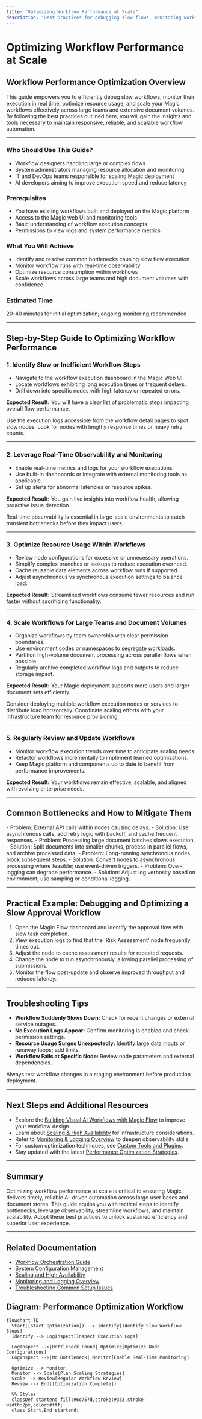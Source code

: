 ```yaml
---
title: "Optimizing Workflow Performance at Scale"
description: "Best practices for debugging slow flows, monitoring workflow execution, optimizing resource usage, and scaling across large teams and document volumes. Emphasizes real-time observability and common bottleneck mitigation."
---
```


# Optimizing Workflow Performance at Scale

## Workflow Performance Optimization Overview
This guide empowers you to efficiently debug slow workflows, monitor their execution in real time, optimize resource usage, and scale your Magic workflows effectively across large teams and extensive document volumes. By following the best practices outlined here, you will gain the insights and tools necessary to maintain responsive, reliable, and scalable workflow automation.

---

### Who Should Use This Guide?
- Workflow designers handling large or complex flows
- System administrators managing resource allocation and monitoring
- IT and DevOps teams responsible for scaling Magic deployment
- AI developers aiming to improve execution speed and reduce latency

### Prerequisites
- You have existing workflows built and deployed on the Magic platform
- Access to the Magic web UI and monitoring tools
- Basic understanding of workflow execution concepts
- Permissions to view logs and system performance metrics

### What You Will Achieve
- Identify and resolve common bottlenecks causing slow flow execution
- Monitor workflow runs with real-time observability
- Optimize resource consumption within workflows
- Scale workflows across large teams and high document volumes with confidence

### Estimated Time
20-40 minutes for initial optimization; ongoing monitoring recommended

---

## Step-by-Step Guide to Optimizing Workflow Performance

### 1. Identify Slow or Inefficient Workflow Steps
- Navigate to the workflow execution dashboard in the Magic Web UI.
- Locate workflows exhibiting long execution times or frequent delays.
- Drill down into specific nodes with high latency or repeated errors.

**Expected Result:** You will have a clear list of problematic steps impacting overall flow performance.

<Tip>
Use the execution logs accessible from the workflow detail pages to spot slow nodes.
Look for nodes with lengthy response times or heavy retry counts.
</Tip>

---

### 2. Leverage Real-Time Observability and Monitoring
- Enable real-time metrics and logs for your workflow executions.
- Use built-in dashboards or integrate with external monitoring tools as applicable.
- Set up alerts for abnormal latencies or resource spikes.

**Expected Result:** You gain live insights into workflow health, allowing proactive issue detection.

<Note>
Real-time observability is essential in large-scale environments to catch transient bottlenecks before they impact users.
</Note>

---

### 3. Optimize Resource Usage Within Workflows
- Review node configurations for excessive or unnecessary operations.
- Simplify complex branches or lookups to reduce execution overhead.
- Cache reusable data elements across workflow runs if supported.
- Adjust asynchronous vs synchronous execution settings to balance load.

**Expected Result:** Streamlined workflows consume fewer resources and run faster without sacrificing functionality.

---

### 4. Scale Workflows for Large Teams and Document Volumes
- Organize workflows by team ownership with clear permission boundaries.
- Use environment codes or namespaces to segregate workloads.
- Partition high-volume document processing across parallel flows when possible.
- Regularly archive completed workflow logs and outputs to reduce storage impact.

**Expected Result:** Your Magic deployment supports more users and larger document sets efficiently.

<Tip>
Consider deploying multiple workflow execution nodes or services to distribute load horizontally.
Coordinate scaling efforts with your infrastructure team for resource provisioning.
</Tip>

---

### 5. Regularly Review and Update Workflows
- Monitor workflow execution trends over time to anticipate scaling needs.
- Refactor workflows incrementally to implement learned optimizations.
- Keep Magic platform and components up to date to benefit from performance improvements.

**Expected Result:** Your workflows remain effective, scalable, and aligned with evolving enterprise needs.

---

## Common Bottlenecks and How to Mitigate Them

<AccordionGroup title="Bottleneck Mitigation Strategies">
<Accordion title="API Call Latency">
- Problem: External API calls within nodes causing delays.
- Solution: Use asynchronous calls, add retry logic with backoff, and cache frequent responses.
</Accordion>
<Accordion title="Data Volume Overload">
- Problem: Processing large document batches slows execution.
- Solution: Split documents into smaller chunks, process in parallel flows, and archive processed data.
</Accordion>
<Accordion title="Synchronous Node Blocking">
- Problem: Long-running synchronous nodes block subsequent steps.
- Solution: Convert nodes to asynchronous processing where feasible; use event-driven triggers.
</Accordion>
<Accordion title="Excessive Logging and Monitoring Load">
- Problem: Over-logging can degrade performance.
- Solution: Adjust log verbosity based on environment; use sampling or conditional logging.
</Accordion>
</AccordionGroup>

---

## Practical Example: Debugging and Optimizing a Slow Approval Workflow

1. Open the Magic Flow dashboard and identify the approval flow with slow task completion.
2. View execution logs to find that the 'Risk Assessment' node frequently times out.
3. Adjust the node to cache assessment results for repeated requests.
4. Change the node to run asynchronously, allowing parallel processing of submissions.
5. Monitor the flow post-update and observe improved throughput and reduced latency.

---

## Troubleshooting Tips

- **Workflow Suddenly Slows Down:** Check for recent changes or external service outages.
- **No Execution Logs Appear:** Confirm monitoring is enabled and check permission settings.
- **Resource Usage Surges Unexpectedly:** Identify large data inputs or runaway loops; add limits.
- **Workflow Fails at Specific Node:** Review node parameters and external dependencies.

<Warning>
Always test workflow changes in a staging environment before production deployment.
</Warning>

---

## Next Steps and Additional Resources

- Explore the [Building Visual AI Workflows with Magic Flow](/guides/getting-started/workflow-orchestration) to improve your workflow design.
- Learn about [Scaling & High Availability](/deployment/scaling-monitoring-and-resilience/scaling-and-high-availability) for infrastructure considerations.
- Refer to [Monitoring & Logging Overview](/deployment/scaling-monitoring-and-resilience/monitoring-and-logging-overview) to deepen observability skills.
- For custom optimization techniques, see [Custom Tools and Plugins](/guides/advanced-customization-integration/custom-tools-plugins).
- Stay updated with the latest [Performance Optimization Strategies](/concepts/performance-scalability/performance-optimizations).

---

## Summary
Optimizing workflow performance at scale is critical to ensuring Magic delivers timely, reliable AI-driven automation across large user bases and document stores. This guide equips you with tactical steps to identify bottlenecks, leverage observability, streamline workflows, and maintain scalability. Adopt these best practices to unlock sustained efficiency and superior user experience.

---

## Related Documentation
- [Workflow Orchestration Guide](/guides/getting-started/workflow-orchestration)
- [System Configuration Management](/guides/best-practices-optimization/system-config-management)
- [Scaling and High Availability](/deployment/scaling-monitoring-and-resilience/scaling-and-high-availability)
- [Monitoring and Logging Overview](/deployment/scaling-monitoring-and-resilience/monitoring-and-logging-overview)
- [Troubleshooting Common Setup Issues](/getting-started/validation-troubleshooting/common-setup-issues)


## Diagram: Performance Optimization Workflow
```mermaid
flowchart TD
  Start([Start Optimization]) --> Identify[Identify Slow Workflow Steps]
  Identify --> LogInspect[Inspect Execution Logs]

  LogInspect -->|Bottleneck Found| Optimize[Optimize Node Configurations]
  LogInspect -->|No Bottleneck| Monitor[Enable Real-Time Monitoring]

  Optimize --> Monitor
  Monitor --> Scale[Plan Scaling Strategies]
  Scale --> Review[Regular Workflow Review]
  Review --> End([Optimization Complete])

  %% Styles
  classDef startend fill:#6c757d,stroke:#333,stroke-width:2px,color:#fff;
  class Start,End startend;
```
